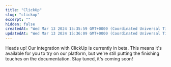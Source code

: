```yaml
---
title: "ClickUp"
slug: "clickup"
excerpt: ""
hidden: false
createdAt: "Wed Mar 13 2024 15:35:59 GMT+0000 (Coordinated Universal Time)"
updatedAt: "Wed Mar 13 2024 15:36:09 GMT+0000 (Coordinated Universal Time)"
---
```

Heads up! Our integration with ClickUp is currently in beta. This means it's available for you to try on our platform, but we're still putting the finishing touches on the documentation. Stay tuned, it's coming soon!
